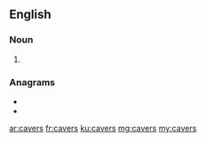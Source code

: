 {{also|Cavers}}

==English==

===Noun===
{{head|en|noun plural form}}

# {{plural of|caver|lang=en}}

===Anagrams===
* {{l|en|carves}}
* {{l|en|craves}}

[[ar:cavers]]
[[fr:cavers]]
[[ku:cavers]]
[[mg:cavers]]
[[my:cavers]]